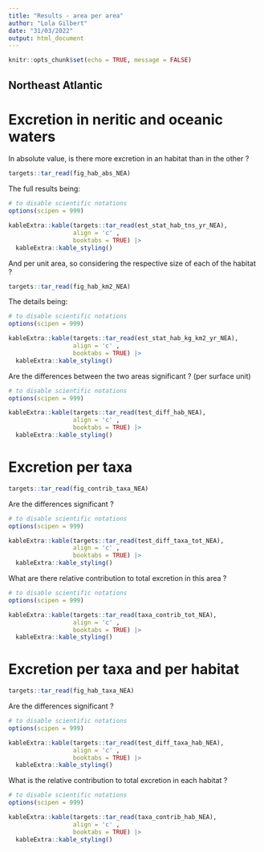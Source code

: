```yaml
---
title: "Results - area per area"
author: "Lola Gilbert"
date: "31/03/2022"
output: html_document
---
```


```r
knitr::opts_chunk$set(echo = TRUE, message = FALSE)
```

## Northeast Atlantic

# Excretion in neritic and oceanic waters

In absolute value, is there more excretion in an habitat than in the other ? 

```r
targets::tar_read(fig_hab_abs_NEA)
```
 
The full results being: 

```r
# to disable scientific notations
options(scipen = 999)

kableExtra::kable(targets::tar_read(est_stat_hab_tns_yr_NEA), 
                  align = 'c' , 
                  booktabs = TRUE) |>
  kableExtra::kable_styling()
```

And per unit area, so considering the respective size of each of the habitat ? 

```r
targets::tar_read(fig_hab_km2_NEA)
```

The details being: 


```r
# to disable scientific notations
options(scipen = 999)

kableExtra::kable(targets::tar_read(est_stat_hab_kg_km2_yr_NEA), 
                  align = 'c' , 
                  booktabs = TRUE) |>
  kableExtra::kable_styling()
```


Are the differences between the two areas significant ? (per surface unit)

```r
# to disable scientific notations
options(scipen = 999)

kableExtra::kable(targets::tar_read(test_diff_hab_NEA), 
                  align = 'c' , 
                  booktabs = TRUE) |>
  kableExtra::kable_styling()
```

# Excretion per taxa

```r
targets::tar_read(fig_contrib_taxa_NEA)
```

Are the differences significant ?

```r
# to disable scientific notations
options(scipen = 999)

kableExtra::kable(targets::tar_read(test_diff_taxa_tot_NEA), 
                  align = 'c' , 
                  booktabs = TRUE) |>
  kableExtra::kable_styling()
```

What are there relative contribution to total excretion in this area ? 

```r
# to disable scientific notations
options(scipen = 999)

kableExtra::kable(targets::tar_read(taxa_contrib_tot_NEA), 
                  align = 'c' , 
                  booktabs = TRUE) |>
  kableExtra::kable_styling()
```

# Excretion per taxa and per habitat

```r
targets::tar_read(fig_hab_taxa_NEA)
```

Are the differences significant ? 

```r
# to disable scientific notations
options(scipen = 999)

kableExtra::kable(targets::tar_read(test_diff_taxa_hab_NEA), 
                  align = 'c' , 
                  booktabs = TRUE) |>
  kableExtra::kable_styling()
```

What is the relative contribution to total excretion in each habitat ? 

```r
# to disable scientific notations
options(scipen = 999)

kableExtra::kable(targets::tar_read(taxa_contrib_hab_NEA), 
                  align = 'c' , 
                  booktabs = TRUE) |>
  kableExtra::kable_styling()
```
